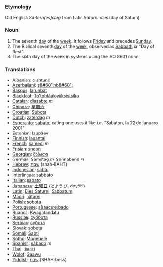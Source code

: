 ===Etymology===
Old English ''Sætern(es)dæg'' from Latin ''Saturni dies'' (day of Saturn)
===Noun===
#The seventh [[day]] of the [[week]]. It follows [[Friday]] and precedes [[Sunday]].
#The Biblical seventh [[day]] of the [[week]], observed as [[Sabbath]] or "Day of Rest".
#The sixth day of the week in systems using the ISO 8601 norm.

===Translations===
*[[Albanian]]: [[e shtunë]]
*[[Azerbaijani]]: [[ş&#601;nb&#601;]]
*[[Basque]]: [[larunbat]]
*[[Blackfoot]]: [[To'tohtáátoyiiksistsiko]]
*[[Catalan]]: [[dissabte]] ''m''
*[[Chinese]]: [[星期六]]
*[[Croatian]]: [[Subota]]
*[[Dutch]]: [[zaterdag]] ''m''
*[[Esperanto]]: [[sabato]]; dating one uses it like i.e. "Sabaton, la 22 de januaro 2001"
*[[Estonian]]: [[laupäev]]
*[[Finnish]]: [[lauantai]]
*[[French]]: [[samedi]] ''m''
*[[Frisian]]: [[sneon]]
*[[Georgian]]: [[შაბათი]]
*[[German]]: [[Samstag]] ''m'', [[Sonnabend]] ''m''
*[[Hebrew]]: [[שבת]] (shah-BAHT)
*[[Indonesian]]: [[sabtu]]
*[[Interlingua]]: [[sabbato]]
*[[Italian]]: [[sabato]]
*[[Japanese]]: [[土曜日]] (どようび, doyōbi)
*[[Latin]]: [[Dies Saturni]], [[Sabbatum]]
*[[Maori]]: [[hätarei]]
*[[Polish]]: [[sobota]]
*[[Portuguese]]: [[s&aacute;bado]]
*[[Ruanda]]: [[Kwagatandatu]]
*[[Russian]]: [[суббота]]
*[[Serbian]]: [[субота]]
*[[Slovak]]: [[sobota]]
*[[Somali]]: [[Sabti]]
*[[Sotho]]: [[Moqebele]]
*[[Spanish]]: [[sábado]] ''m''
*[[Thai]]: [[วันเสาร์]]
*[[Wolof]]: [[Gaawu]]
*[[Yiddish]]: [[שבת]] (SHAH-bess)